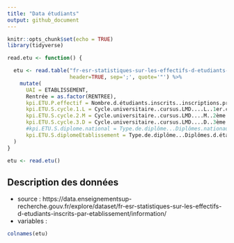 ```yaml
---
title: "Data étudiants"
output: github_document
---
```


```r
knitr::opts_chunk$set(echo = TRUE)
library(tidyverse)

read.etu <- function() {

  etu <- read.table("fr-esr-statistiques-sur-les-effectifs-d-etudiants-inscrits-par-etablissement.csv",
                    header=TRUE, sep=';', quote='"') %>%
    mutate(
      UAI = ETABLISSEMENT,
      Rentrée = as.factor(RENTREE),
      kpi.ETU.P.effectif = Nombre.d.étudiants.inscrits..inscriptions.principales..hors.doubles.inscriptions.CPGE,
      kpi.ETU.S.cycle.1.L = Cycle.universitaire..cursus.LMD....L..1er.cycle.-(Nombre.d.étudiants.inscrits..inscriptions.principales..y.compris.doubles.inscriptions.CPGE-kpi.ETU.P.effectif),
      kpi.ETU.S.cycle.2.M = Cycle.universitaire..cursus.LMD....M..2ème.cycle.,
      kpi.ETU.S.cycle.3.D = Cycle.universitaire..cursus.LMD....D..3ème.cycle.,
      #kpi.ETU.S.diplome.national = Type.de.diplôme...Diplômes.nationaux,
      kpi.ETU.S.diplomeEtablissement = Type.de.diplôme...Diplômes.d.établissement
  )
}

etu <- read.etu()
```

## Description des données

- source : https://data.enseignementsup-recherche.gouv.fr/explore/dataset/fr-esr-statistiques-sur-les-effectifs-d-etudiants-inscrits-par-etablissement/information/
- variables : 
```r
colnames(etu)
```


